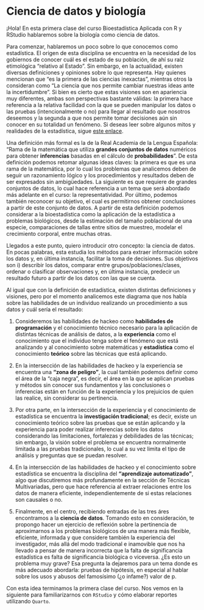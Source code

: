 # Ciencia de datos y biología

¡Hola! En esta primera clase del curso Bioestadística Aplicada con R y RStudio hablaremos sobre la biología como ciencia de datos.

Para comenzar, hablaremos un poco sobre lo que conocemos como estadística.  El origen de esta disciplina se encuentra en la necesidad de los gobiernos de conocer cuál es el estado de su población, de ahí su raíz etimológica "relativo al Estado". Sin embargo, en la actualidad, existen diversas definiciones y opiniones sobre lo que representa. Hay quienes mencionan que "es la primera de las ciencias inexactas", mientras otros la consideran como "La ciencia que nos permite cambiar nuestras ideas ante la incertidumbre". Si bien es cierto que estas visiones son en apariencia muy diferentes, ambas son perspectivas bastante válidas: la primera hace referencia a la relativa facilidad con la que se pueden manipular los datos o las pruebas (intencionalmente o no) para llegar al resultado que nosotros deseemos y la segunda a que nos permite tomar decisiones aún sin conocer en su totalidad un fenómeno. Si deseas leer sobre algunos mitos y realidades de la estadística, sigue [este enlace](https://bit.ly/3kJ12Pz).

Una definición más formal es la de la Real Academia de la Lengua Española: "Rama de la matemática que utiliza **grandes conjuntos de datos** numéricos para obtener **inferencias** basadas en el cálculo de **probabilidades**". De esta definición podemos retomar algunas ideas claves: la primera es que es una rama de la matemática, por lo cual los problemas que analicemos deben de seguir un razonamiento lógico y  los procedimientos y resultados deben de ser expresados sin ambigüedades. La siguiente es que requiere de grandes conjuntos de datos, lo cual hace referencia a un tema que será abordado más adelante en el curso: la representatividad. Por último, podemos también reconocer su objetivo, el cual es permitirnos obtener conclusiones a partir de este conjunto de datos. A partir de esta definición podemos considerar a la bioestadística como la aplicación de la estadística a problemas biológicos, desde la estimación del tamaño poblacional de una especie, comparaciones de tallas entre sitios de muestreo, modelar el crecimiento corporal, entre muchas otras.

Llegados a este punto, quiero introducir otro concepto: la ciencia de datos. En pocas palabras, esta estudia los métodos para extraer información sobre los datos y, en última instancia, facilitar la toma de decisiones. Sus objetivos son i) describir los datos, comparar entre grupos/poblaciones/clases, ordenar o clasificar observaciones y, en última instancia, predecir un resultado futuro a partir de los datos con las que se cuenta. 

Al igual que con la definición de estadística, existen distintas definiciones y visiones, pero por el momento analicemos este diagrama que nos habla sobre las habilidades de un individuo realizando un procedimiento a sus datos y cuál sería el resultado:

1. Consideremos las habilidades de hackeo como **habilidades de programación** y el conocimiento técnico necesario para la aplicación de distintas técnicas de análisis de datos, a la **experiencia** como el conocimiento que el individuo tenga sobre el fenómeno que está analizando y al conocimiento sobre matemáticas y **estadística** como el conocimiento **teórico** sobre las técnicas que está aplicando. 

2. En la intersección de las habilidades de hackeo y la experiencia se encuentra una **"zona de peligro"**, la cual también podemos definir como el área de la "caja negra", es decir, el área en la que se aplican pruebas y métodos sin conocer sus fundamentos y las conclusiones o inferencias están en función de la experiencia y los prejuicios de quien las realice, sin considerar su pertinencia. 

3. Por otra parte, en la intersección de la experiencia y el conocimiento de estadística se encuentra la **investigación tradicional**; es decir, existe un conocimiento teórico sobre las pruebas que se están aplicando y la experiencia para poder realizar inferencias sobre los datos considerando las limitaciones, fortalezas y debilidades de las técnicas; sin embargo, la visión sobre el problema se encuentra normalmente limitada a las pruebas tradicionales, lo cual a su vez limita el tipo de análisis y preguntas que se puedan resolver.

4. En la intersección de las habilidades de hackeo y el conocimiento sobre estadística se encuentra la disciplina del **"aprendizaje automatizado"**, algo que discutiremos más profundamente en la sección de Técnicas Multivariadas, pero que hace referencia al extraer relaciones entre los datos de manera eficiente, independientemente de si estas relaciones son causales o no. 

5. Finalmente, en el centro, recibiendo entradas de las tres áres encontramos a la **ciencia de datos**. Tomando esto en consideración, te propongo hacer un ejercicio de reflexión sobre la pertinencia de aproximarnos a los problemas biológicos de una manera más flexible, eficiente, informada y que considere también la experiencia del investigador, más allá del modo tradicional e inamovible que nos ha llevado a pensar de manera incorrecta que la falta de significancia estadística es falta de significancia biológica o viceversa. ¿Es esto un problema muy grave? Esa pregunta la dejaremos para un tema donde es más adecuado abordarla: pruebas de hipótesis, en especial al hablar sobre los usos y abusos del famosísimo (¿o infame?) valor de p.

Con esta idea terminamos la primera clase del curso. Nos vemos en la siguiente para familiarizarnos con `RStudio` y cómo elaborar reportes utilizando `Quarto`.
